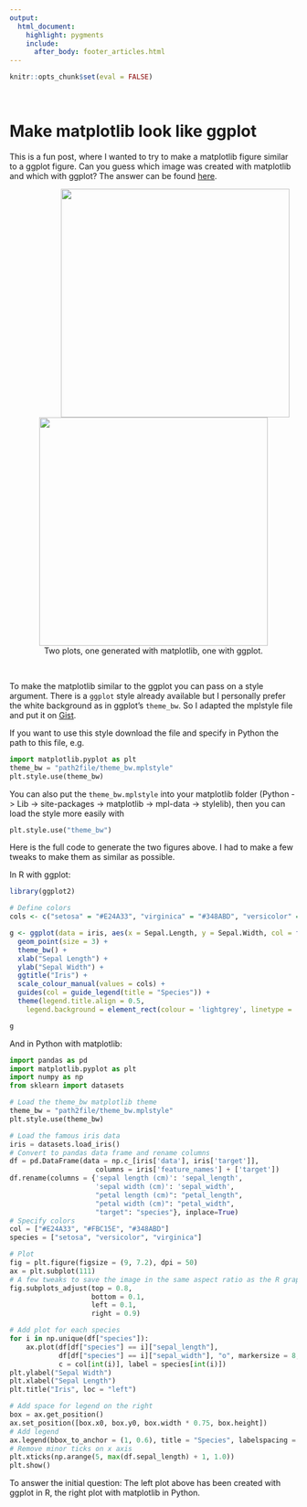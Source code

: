 ```yaml
---
output: 
  html_document:
    highlight: pygments
    include:
      after_body: footer_articles.html
---
```


```r
knitr::opts_chunk$set(eval = FALSE)
```

<br>

# Make matplotlib look like ggplot

This is a fun post, where I wanted to try to make a matplotlib figure similar to a ggplot figure. Can you guess which image was created with matplotlib and which with ggplot? The answer can be found <a href="#exactline">here</a>.

<figure>
<center>
<img src = "assets/img/iris_r.png" width = "400px" hspace="50"> 
<img src = "assets/img/iris_matplotlib.png" width = "400px">
<figcaption>Two plots, one generated with matplotlib, one with ggplot.</figcaption>
</center>
</figure>

<br>

To make the matplotlib similar to the ggplot you can pass on a style argument. There is a `ggplot` style already available but I personally prefer the white background as in ggplot's `theme_bw`. So I adapted the mplstyle file and put it on  [Gist](https://gist.github.com/markdumke/572e2a8546c54b322b48c0c792799b77).

If you want to use this style download the file and specify in Python the path to this file, e.g.

```python
import matplotlib.pyplot as plt
theme_bw = "path2file/theme_bw.mplstyle"
plt.style.use(theme_bw)
```

You can also put the `theme_bw.mplstyle` into your matplotlib folder (Python -> Lib -> site-packages -> matplotlib -> mpl-data -> stylelib), then you can load the style more easily with 

```python
plt.style.use("theme_bw")
```

Here is the full code to generate the two figures above. I had to make a few tweaks to make them as similar as possible.

In R with ggplot:

```r
library(ggplot2)

# Define colors
cols <- c("setosa" = "#E24A33", "virginica" = "#348ABD", "versicolor" = "#FBC15E")

g <- ggplot(data = iris, aes(x = Sepal.Length, y = Sepal.Width, col = factor(Species))) +
  geom_point(size = 3) +
  theme_bw() +
  xlab("Sepal Length") +
  ylab("Sepal Width") +
  ggtitle("Iris") +
  scale_colour_manual(values = cols) +
  guides(col = guide_legend(title = "Species")) +
  theme(legend.title.align = 0.5,
    legend.background = element_rect(colour = 'lightgrey', linetype = 'solid'))

g
```

And in Python with matplotlib:

```python
import pandas as pd
import matplotlib.pyplot as plt
import numpy as np
from sklearn import datasets

# Load the theme_bw matplotlib theme
theme_bw = "path2file/theme_bw.mplstyle"
plt.style.use(theme_bw)

# Load the famous iris data
iris = datasets.load_iris()
# Convert to pandas data frame and rename columns
df = pd.DataFrame(data = np.c_[iris['data'], iris['target']],
                     columns = iris['feature_names'] + ['target'])
df.rename(columns = {'sepal length (cm)': 'sepal_length', 
                     'sepal width (cm)': 'sepal_width',
                     "petal length (cm)": "petal_length",
                     "petal width (cm)": "petal_width",
                     "target": "species"}, inplace=True)
# Specify colors
col = ["#E24A33", "#FBC15E", "#348ABD"]
species = ["setosa", "versicolor", "virginica"]

# Plot
fig = plt.figure(figsize = (9, 7.2), dpi = 50)
ax = plt.subplot(111)
# A few tweaks to save the image in the same aspect ratio as the R graphic
fig.subplots_adjust(top = 0.8,
                    bottom = 0.1,
                    left = 0.1,
                    right = 0.9)

# Add plot for each species
for i in np.unique(df["species"]):
    ax.plot(df[df["species"] == i]["sepal_length"], 
            df[df["species"] == i]["sepal_width"], "o", markersize = 8,
            c = col[int(i)], label = species[int(i)])
plt.ylabel("Sepal Width")
plt.xlabel("Sepal Length")
plt.title("Iris", loc = "left")

# Add space for legend on the right
box = ax.get_position()
ax.set_position([box.x0, box.y0, box.width * 0.75, box.height])
# Add legend
ax.legend(bbox_to_anchor = (1, 0.6), title = "Species", labelspacing = 1.5)
# Remove minor ticks on x axis
plt.xticks(np.arange(5, max(df.sepal_length) + 1, 1.0))
plt.show()
```

<a name="exactline"></a> To answer the initial question: The left plot above has been created with ggplot in R, the right plot with matplotlib in Python.


